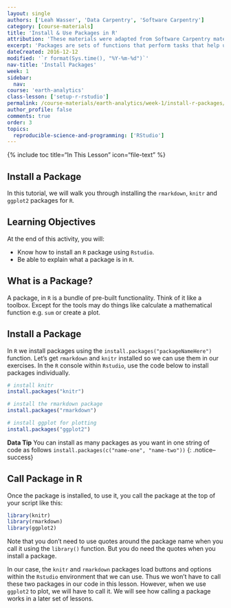```yaml
---
layout: single
authors: ['Leah Wasser', 'Data Carpentry', 'Software Carpentry']
category: [course-materials]
title: 'Install & Use Packages in R'
attribution: 'These materials were adapted from Software Carpentry materials by Earth Lab.'
excerpt: 'Packages are sets of functions that perform tasks that help us work with various data structures in R. This tutorial walks you through installing and loading R packages R in RStudio.'
dateCreated: 2016-12-12
modified: '`r format(Sys.time(), "%Y-%m-%d")`'
nav-title: 'Install Packages'
week: 1
sidebar:
  nav:
course: 'earth-analytics'
class-lesson: ['setup-r-rstudio']
permalink: /course-materials/earth-analytics/week-1/install-r-packages/
author_profile: false
comments: true
order: 3
topics:
  reproducible-science-and-programming: ['RStudio'] 
---
```

{% include toc title="In This Lesson" icon="file-text" %}


##  Install a Package

In this tutorial, we will walk you through installing the `rmarkdown`, `knitr`
and `ggplot2` packages for `R`.


<div class='notice--success' markdown="1">

## <i class="fa fa-graduation-cap" aria-hidden="true"></i> Learning Objectives
At the end of this activity, you will:

* Know how to install an `R` package using `Rstudio`.
* Be able to explain what a package is in `R`.

</div>

## What is a Package?

A package, in `R` is a bundle of pre-built functionality. Think of it like a
toolbox. Except for the tools may do things like calculate a mathematical function
e.g. `sum` or create a plot.

## Install a Package

In `R` we install packages using the `install.packages("packageNameHere")` function. Let's get
`rmarkdown` and `knitr` installed so we can use them in our exercises. In the `R`
console within `Rstudio`, use the code below to install packages individually.


```r
# install knitr
install.packages("knitr")

# install the rmarkdown package
install.packages("rmarkdown")

# install ggplot for plotting
install.packages("ggplot2")
```

<i class="fa fa-star"></i> **Data Tip** You can install as many packages as you want in one string of code as follows
`install.packages(c("name-one", "name-two"))`
{: .notice--success}

## Call Package in R

Once the package is installed, to use it, you call the package at the top of
your script like this:

```r
library(knitr)
library(rmarkdown)
library(ggplot2)

```
Note that you don't need to use quotes around the package name when you call it
using the `library()` function. But you do need the quotes when you install a package.


In our case, the `knitr` and `rmarkdown` packages load buttons and options within
the `Rstudio` environment that we can use. Thus we won't have to call these two
packages in our code in this lesson. However, when we use `ggplot2` to plot,
we will have to call it. We will see how calling a package works in a later set
of lessons.

